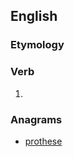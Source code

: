 ==English==

===Etymology===
{{suffix|en|repose|eth}}

===Verb===
{{head|en|verb form}}

# {{en-archaic third-person singular of|repose}}

===Anagrams===
* [[prothese#English|prothese]]